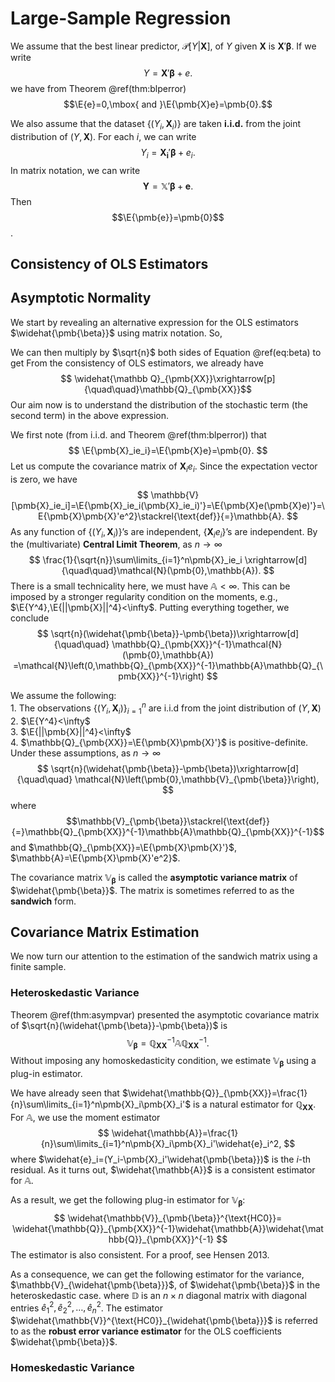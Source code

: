 # Large-Sample Regression
We assume that the best linear predictor, $\mathscr{P}[Y|\pmb{X}]$, of $Y$ given $\pmb{X}$ is $\pmb{X}'\pmb{\beta}$. If we write
$$
Y=\pmb{X}'\pmb{\beta}+e.
$$
we have from Theorem \@ref(thm:blperror)
$$\E{e}=0,\mbox{ and }\E{\pmb{X}e}=\pmb{0}.$$

We also assume that the dataset $\{(Y_i,\pmb{X}_i)\}$ are taken **i.i.d.** from the joint distribution of $(Y,\pmb{X})$. For each $i$, we can write
$$
Y_i=\pmb{X_i}'\pmb{\beta}+e_i.
$$
In matrix notation, we can write
$$
\pmb{Y}=\mathbb{X}'\pmb{\beta}+\pmb{e}.
$$
Then
$$\E{\pmb{e}}=\pmb{0}$$.

## Consistency of OLS Estimators

## Asymptotic Normality
We start by revealing an alternative expression for the OLS estimators $\widehat{\pmb{\beta}}$ using matrix notation.
\begin{align}
\widehat{\pmb{\beta}}
&=\left[\mathbb{X}'\mathbb{X}\right]^{-1}\mathbb{X}'\pmb{Y} \\
&=\left[\mathbb{X}'\mathbb{X}\right]^{-1}\mathbb{X}'(\mathbb{X}\pmb{\beta}+\pmb{e}) \\
&=\left[\mathbb{X}'\mathbb{X}\right]^{-1}(\mathbb{X}'\mathbb{X})\pmb{\beta}+
\left[\mathbb{X}'\mathbb{X}\right]^{-1}\mathbb{X}'\pmb{e} \\
&=\pmb{\beta} + \left[\mathbb{X}'\mathbb{X}\right]^{-1}\mathbb{X}'\pmb{e}
\end{align}
So,
\begin{equation}
\widehat{\pmb{\beta}}-\pmb{\beta} = \left[\mathbb{X}'\mathbb{X}\right]^{-1}\mathbb{X}'\pmb{e}
(\#eq:beta)
\end{equation}

We can then multiply by $\sqrt{n}$ both sides of Equation \@ref(eq:beta) to get
\begin{align}
\sqrt{n}\left(\widehat{\pmb{\beta}}-\pmb{\beta}\right)
&=\left( \frac{1}{n}\sum\limits_{i=1}^n\pmb{X}_i\pmb{X}_i' \right)^{-1}
\left( \frac{1}{\sqrt{n}}\sum\limits_{i=1}^n\pmb{X}_ie_i \right) \\
&=\widehat{\mathbb Q}_{\pmb{XX}}^{-1}
\left( \frac{1}{\sqrt{n}}\sum\limits_{i=1}^n\pmb{X}_ie_i \right)
\end{align}
From the consistency of OLS estimators, we already have 
$$ \widehat{\mathbb Q}_{\pmb{XX}}\xrightarrow[p]{\quad\quad}\mathbb{Q}_{\pmb{XX}}$$
Our aim now is to understand the distribution of the stochastic term (the second term) in the above expression.

We first note (from i.i.d. and Theorem \@ref(thm:blperror)) that 
$$
\E{\pmb{X}_ie_i}=\E{\pmb{X}e}=\pmb{0}.
$$
Let us compute the covariance matrix of $\pmb{X}_ie_i$. Since the expectation vector is zero, we have 
$$
\mathbb{V}[\pmb{X}_ie_i]=\E{\pmb{X}_ie_i(\pmb{X}_ie_i)'}=\E{\pmb{X}e(\pmb{X}e)'}=\E{\pmb{X}\pmb{X}'e^2}\stackrel{\text{def}}{=}\mathbb{A}.
$$
As any function of $\{(Y_i,\pmb{X}_i)\}$'s are independent,  $\{\pmb{X}_ie_i\}$'s are independent. By the (multivariate) **Central Limit Theorem**, as $n\to\infty$
$$
\frac{1}{\sqrt{n}}\sum\limits_{i=1}^n\pmb{X}_ie_i
\xrightarrow[d]{\quad\quad}\mathcal{N}(\pmb{0},\mathbb{A}).
$$
There is a small technicality here, we must have $\mathbb{A}<\infty$. This can be imposed by a stronger regularity condition on the moments, e.g.,
$\E{Y^4},\E{||\pmb{X}||^4}<\infty$.
Putting everything together, we conclude
$$
\sqrt{n}(\widehat{\pmb{\beta}}-\pmb{\beta})\xrightarrow[d]{\quad\quad}
\mathbb{Q}_{\pmb{XX}}^{-1}\mathcal{N}(\pmb{0},\mathbb{A})
=\mathcal{N}\left(0,\mathbb{Q}_{\pmb{XX}}^{-1}\mathbb{A}\mathbb{Q}_{\pmb{XX}}^{-1}\right)
$$

:::{.theorem #asympvar name="Asymptotic Distribution of OLS Estimators"}
We assume the following:  
1. The observations $\{(Y_i,\pmb{X}_i)\}_{i=1}^n$ are i.i.d from the joint
distribution of $(Y,\pmb{X})$  
2. $\E{Y^4}<\infty$  
3. $\E{||\pmb{X}||^4}<\infty$  
4. $\mathbb{Q}_{\pmb{XX}}=\E{\pmb{X}\pmb{X}'}$ is positive-definite.
Under these assumptions, as $n\to\infty$
$$
\sqrt{n}(\widehat{\pmb{\beta}}-\pmb{\beta})\xrightarrow[d]{\quad\quad}
\mathcal{N}\left(\pmb{0},\mathbb{V}_{\pmb{\beta}}\right),
$$
where 
$$\mathbb{V}_{\pmb{\beta}}\stackrel{\text{def}}{=}\mathbb{Q}_{\pmb{XX}}^{-1}\mathbb{A}\mathbb{Q}_{\pmb{XX}}^{-1}$$
and $\mathbb{Q}_{\pmb{XX}}=\E{\pmb{X}\pmb{X}'}$, $\mathbb{A}=\E{\pmb{X}\pmb{X}'e^2}$.
:::
The covariance matrix $\mathbb{V}_{\pmb{\beta}}$ is called the **asymptotic variance matrix** of $\widehat{\pmb{\beta}}$. The matrix is sometimes referred to as the **sandwich** form.

## Covariance Matrix Estimation
We now turn our attention to the estimation of the sandwich matrix using a finite sample.

### Heteroskedastic Variance
Theorem \@ref(thm:asympvar) presented the asymptotic covariance matrix of
$\sqrt{n}(\widehat{\pmb{\beta}}-\pmb{\beta})$ is
$$\mathbb{V}_{\pmb{\beta}}
=\mathbb{Q}_{\pmb{XX}}^{-1}\mathbb{A}\mathbb{Q}_{\pmb{XX}}^{-1}.$$
Without imposing any homoskedasticity condition, we estimate $\mathbb{V}_{\pmb{\beta}}$ using a plug-in estimator.

We have already seen that $\widehat{\mathbb{Q}}_{\pmb{XX}}=\frac{1}{n}\sum\limits_{i=1}^n\pmb{X}_i\pmb{X}_i'$ is a natural estimator for $\mathbb{Q}_{\pmb{XX}}$. For $\mathbb{A}$, we use the moment estimator
$$
\widehat{\mathbb{A}}=\frac{1}{n}\sum\limits_{i=1}^n\pmb{X}_i\pmb{X}_i'\widehat{e}_i^2,
$$
where $\widehat{e}_i=(Y_i-\pmb{X}_i'\widehat{\pmb{\beta}})$ is the $i$-th residual. As it turns out, $\widehat{\mathbb{A}}$ is a consistent estimator
for $\mathbb{A}$.


As a result, we get the following plug-in estimator for $\mathbb{V}_{\pmb{\beta}}$:
$$
\widehat{\mathbb{V}}_{\pmb{\beta}}^{\text{HC0}}=
\widehat{\mathbb{Q}}_{\pmb{XX}}^{-1}\widehat{\mathbb{A}}\widehat{\mathbb{Q}}_{\pmb{XX}}^{-1}
$$
The estimator is also consistent. For a proof, see Hensen 2013.

As a consequence, we can get the following estimator for the variance, $\mathbb{V}_{\widehat{\pmb{\beta}}}$, of $\widehat{\pmb{\beta}}$ in the heteroskedastic case.
\begin{align}
\widehat{\mathbb{V}}^{\text{HC0}}_{\widehat{\pmb{\beta}}}
&=\frac{1}{n}\widehat{\mathbb{V}}_{\pmb{\beta}}^{\text{HC0}} \\
&=\frac{1}{n}\widehat{\mathbb{Q}}_{\pmb{XX}}^{-1}\widehat{\mathbb{A}}\widehat{\mathbb{Q}}_{\pmb{XX}}^{-1} \\
&=\frac{1}{n}\left(\frac{1}{n}\sum\limits_{i=1}^n\pmb{X}_i\pmb{X}_i'\right)^{-1}
\left(\frac{1}{n}\sum\limits_{i=1}^n\pmb{X}_i\pmb{X}_i'\widehat{e}_i^2\right)
\left(\frac{1}{n}\sum\limits_{i=1}^n\pmb{X}_i\pmb{X}_i'\right)^{-1} \\
&=\left(\mathbb{X}\mathbb{X}'\right)^{-1}
\mathbb{X}\mathbb{D}\mathbb{X}'
\left(\mathbb{X}\mathbb{X}'\right)^{-1}
\end{align}
where $\mathbb{D}$ is an $n\times n$ diagonal matrix with diagonal entries $\widehat{e}_1^2,\widehat{e}_2^2,\ldots,\widehat{e}_n^2$.
The estimator $\widehat{\mathbb{V}}^{\text{HC0}}_{\widehat{\pmb{\beta}}}$ is referred to as the **robust error variance estimator** for the OLS coefficients $\widehat{\pmb{\beta}}$.

### Homeskedastic Variance
